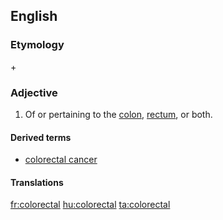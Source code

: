 ==English==


===Etymology===
{{en-term|colon}} + {{en-term|rectal}}

===Adjective===
{{en-adj|-}}

#{{medicine}} Of or pertaining to the [[colon]], [[rectum]], or both.

====Derived terms====
*[[colorectal cancer]]

====Translations====
{{trans-top|medicine: of or pertaining to the colon, rectum, or both}}
{{trans-mid}}
{{trans-bottom}}

[[fr:colorectal]]
[[hu:colorectal]]
[[ta:colorectal]]